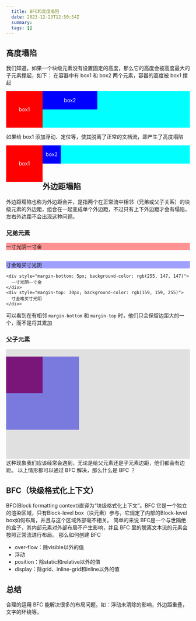 ```yaml
---
  title: BFC和高度塌陷
  date: 2023-12-23T12:50:54Z
  summary:
  tags: []
---
```

  
  ## 高度塌陷
我们知道，如果一个块级元素没有设置固定的高度，那么它的高度会被高度最大的子元素撑起，如下：
在容器中有 box1 和 box2 两个元素，容器的高度被 box1 撑起

<div style="background-color: aqua;display:flex">
  <div style="height:100px;width:100px;background-color: red;line-height:100px;text-align:center;color:white">box1</div>
<div style="height:50px;width:150px;background-color: blue;line-height:50px;text-align:center;color:white">box2</div>
</div>

如果给 box1 添加浮动、定位等，使其脱离了正常的文档流，即产生了高度塌陷

<div style="background-color: aqua;">
  <div style="height:100px;width:100px;background-color: red;line-height:100px;text-align:center;color:white;float: left;">box1</div>
<div style="height:50px;width:150px;background-color: blue;line-height:50px;text-align:center;color:white">box2</div>
</div><br>

## 外边距塌陷
外边距塌陷也称为外边距合并，是指两个在正常流中相邻（兄弟或父子关系）的块级元素的外边距，组合在一起变成单个外边距，不过只有上下外边距才会有塌陷，左右外边距不会出现这种问题。
### 兄弟元素
<div style="margin-bottom: 5px; background-color: rgb(255, 147, 147)">
  一寸光阴一寸金
</div>
<div style="margin-top: 30px; background-color: rgb(159, 159, 255)">
  寸金难买寸光阴
</div>

```
<div style="margin-bottom: 5px; background-color: rgb(255, 147, 147)">
  一寸光阴一寸金
</div>
<div style="margin-top: 30px; background-color: rgb(159, 159, 255)">
  寸金难买寸光阴
</div>
```
可以看到在有相邻 `margin-bottom` 和 `margin-top` 时，他们只会保留边距大的一个，而不是将其累加
### 父子元素
<div style="background-color: rgb(224,224,224);height:300px;display:flow-root">
  <div style="background-color: rgb(122,122,222);width:200px;height:200px;">
    <div style="background-color: rgb(122,22,122);width:100px;height:100px;margin-top: 20px;"></div>
  </div>
</div>
这种现象我们应该经常会遇到，无论是给父元素还是子元素边距，他们都会有边距。
以上情形都可以通过 BFC 解决，那么什么是 BFC ？

## BFC（块级格式化上下文）
BFC(Block formatting context)直译为“块级格式化上下文”。BFC 它是一个独立的渲染区域，只有Block-level box（块元素）参与，它规定了内部的Block-level box如何布局，并且与这个区域外部毫不相关。
简单的来说 BFC是一个与世隔绝的盒子，其内部元素对外部布局不产生影响，并且 BFC 里的脱离文本流的元素会按照正常流进行布局。
那么如何创建 BFC 
+ over-flow：除visible以外的值
+ 浮动
+ position：除static和relative以外的值
+ display：除grid、inline-grid和inline以外的值

## 总结
合理的运用 BFC 能解决很多的布局问题，如：浮动未清除的影响，外边距重叠，文字的环绕等。
  